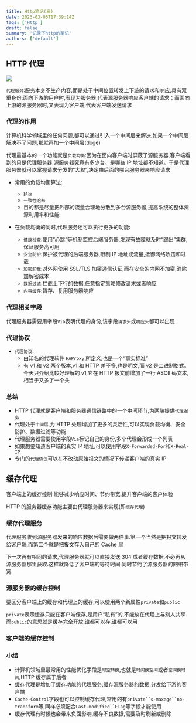 ```yaml
---
title: Http笔记(三)
date: 2023-03-05T17:39:14Z
tags: ['Http']
draft: false
summary: '记录下http的笔记'
authors: ['default']
---
```


## HTTP 代理

![](/blog/http代理.png)

`代理服务`:服务本身不生产内容,而是处于中间位置转发上下游的请求和响应,具有双重身份:面向下游的用户时,表现为服务器,代表源服务器响应客户端的请求；而面向上游的源服务器时,又表现为客户端,代表客户端发送请求

### 代理的作用

计算机科学领域里的任何问题,都可以通过引入一个中间层来解决;如果一个中间层解决不了问题,那就再加一个中间层(doge)

代理最基本的一个功能就是`负载均衡`:因为在面向客户端时屏蔽了源服务器,客户端看到的只是代理服务器,源服务器究竟有多少台、是哪些 IP 地址都不知道。于是代理服务器就可以掌握请求分发的“大权”,决定由后面的哪台服务器来响应请求

- 常用的负载均衡算法:

  - `轮询`
  - `一致性哈希`
  - 目的都是尽量把外部的流量合理地分散到多台源服务器,提高系统的整体资源利用率和性能

- 在负载均衡的同时,代理服务还可以执行更多的功能:
  - `健康检查`:使用“心跳”等机制监控后端服务器,发现有故障就及时“踢出”集群,保证服务高可用
  - `安全防护`:保护被代理的后端服务器,限制 IP 地址或流量,抵御网络攻击和过载
  - `加密卸载`:对外网使用 SSL/TLS 加密通信认证,而在安全的内网不加密,消除加解密成本
  - `数据过滤`:拦截上下行的数据,任意指定策略修改请求或者响应
  - `内容缓存`:暂存、复用服务器响应

### 代理相关字段

代理服务器需要用字段`Via`表明代理的身份,该字段`请求头`或`响应头`都可以出现

### 代理协议

- `代理协议`:
  - 由知名的代理软件 `HAProxy` 所定义,也是一个“事实标准”
  - 有 v1 和 v2 两个版本,v1 和 HTTP 差不多,也是明文,而 v2 是二进制格式。今天只介绍比较好理解的 v1,它在 HTTP 报文前增加了一行 ASCII 码文本,相当于又多了一个头

### 总结

- HTTP 代理就是客户端和服务器通信链路中的一个中间环节,为两端提供`代理服务`
- 代理处于`中间层`,为 HTTP 处理增加了更多的灵活性,可以实现负载均衡、安全防护、数据过滤等功能
- 代理服务器需要使用字段`Via`标记自己的身份,多个代理会形成一个列表
- 如果想要知道客户端的真实 IP 地址,可以使用字段`X-Forwarded-For`和`X-Real-IP`
- 专门的`代理协议`可以在不改动原始报文的情况下传递客户端的真实 IP

## 缓存代理

客户端上的缓存控制:能够减少响应时间、节约带宽,提升客户端的客户体验

HTTP 的服务器缓存功能主要由代理服务器来实现(即`缓存代理`)

### 缓存代理服务

代理服务收到源服务器发来的响应数据后需要做两件事.第一个当然是把报文转发给客户端,而第二个就是把报文存入自己的 Cache 里

下一次再有相同的请求,代理服务器就可以直接发送 304 或者缓存数据,不必再从源服务器那里获取.这样就降低了客户端的等待时间,同时节约了源服务器的网络带宽

### 源服务器的缓存控制

要区分客户端上的缓存和代理上的缓存,可以使用两个新属性`private`和`public`

`private`表示缓存只能在客户端保存,是用户“私有”的,不能放在代理上与别人共享.而`public`的意思就是缓存完全开放,谁都可以存,谁都可以用

### 客户端的缓存控制

### 小结

- 计算机领域里最常用的性能优化手段是`时空转换`,也就是`时间换空间`或者`空间换时间`,HTTP 缓存属于后者
- 缓存代理是增加了缓存功能的代理服务,缓存源服务器的数据,分发给下游的客户端
- `Cache-Control`字段也可以控制缓存代理,常用的有` private``s-maxage``no-transform `等,同样必须配合` Last-modified``ETag `等字段才能使用
- 缓存代理有时候也会带来负面影响,缓存不良数据,需要及时刷新或删除
